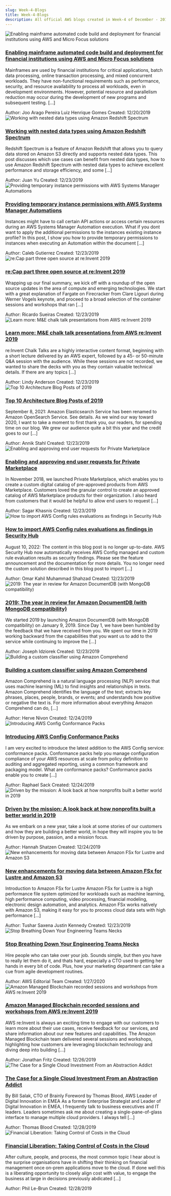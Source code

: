 ```yaml
---
slug: Week-4-Blogs
title: Week-4-Blogs
description: All official AWS blogs created in Week-4 of December - 2019. Checkout the full list of historical blogs at www.awsconcepts.com
---
```

<div class="all-blog-posts">
  <div class="blog-post">
    <div class="top-container">
      <div class="image-container">
          <img src="https://d2908q01vomqb2.cloudfront.net/c5b76da3e608d34edb07244cd9b875ee86906328/2019/12/23/figure_12_proposed_solution_architecture1-300x217.jpg" alt="Enabling mainframe automated code build and deployment for financial institutions using AWS and Micro Focus solutions" class="image"/>
      </div>
      <div class="content">
          <h3><a href="https://aws.amazon.com/blogs/industries/enabling-agile-mainframe-development-financial-institutions-ci-cd-micro-focus/">Enabling mainframe automated code build and deployment for financial institutions using AWS and Micro Focus solutions</a></h3>
          <p>Mainframes are used by financial institutions for critical applications, batch data processing, online transaction processing, and mixed concurrent workloads. They have non-functional requirements such as performance, security, and resource availability to process all workloads, even in development environments. However, potential resource and parallelism reduction may occur during the development of new programs and subsequent testing. [...]</p>
          <div class="meta-data">
            <span class="meta-item">Author: <span class="primary-text">Joo Arago Pereira 
Luiz Henrique Gomes 
</span></span>
            <span>Created: <span class="primary-text">12/20/2019</span></span>
          </div>
      </div>
    </div>
  </div>
  <div class="blog-post">
    <div class="top-container">
      <div class="image-container">
          <img src="https://d2908q01vomqb2.cloudfront.net/b6692ea5df920cad691c20319a6fffd7a4a766b8/2019/12/06/NestedDataRedshiftSpectrum1-300x177.png" alt="Working with nested data types using Amazon Redshift Spectrum" class="image"/>
      </div>
      <div class="content">
          <h3><a href="https://aws.amazon.com/blogs/big-data/working-with-nested-data-types-using-amazon-redshift-spectrum/">Working with nested data types using Amazon Redshift Spectrum</a></h3>
          <p>Redshift Spectrum is a feature of Amazon Redshift that allows you to query data stored on Amazon S3 directly and supports nested data types. This post discusses which use cases can benefit from nested data types, how to use Amazon Redshift Spectrum with nested data types to achieve excellent performance and storage efficiency, and some [...]</p>
          <div class="meta-data">
            <span class="meta-item">Author: <span class="primary-text">Juan Yu 
</span></span>
            <span>Created: <span class="primary-text">12/23/2019</span></span>
          </div>
      </div>
    </div>
  </div>
  <div class="blog-post">
    <div class="top-container">
      <div class="image-container">
          <img src="https://d2908q01vomqb2.cloudfront.net/972a67c48192728a34979d9a35164c1295401b71/2019/12/04/Screen-Shot-2019-12-04-at-2.41.49-PM-300x212.png" alt="Providing temporary instance permissions with AWS Systems Manager Automations" class="image"/>
      </div>
      <div class="content">
          <h3><a href="https://aws.amazon.com/blogs/mt/providing-temporary-instance-permissions-with-aws-systems-manager-automations/">Providing temporary instance permissions with AWS Systems Manager Automations</a></h3>
          <p>Instances might have to call certain API actions or access certain resources during an AWS Systems Manager Automation execution. What if you dont want to apply the additional permissions to the instances existing instance profile? In this post, I show you how to provide temporary permissions to instances when executing an Automation within the document [...]</p>
          <div class="meta-data">
            <span class="meta-item">Author: <span class="primary-text">Caleb Gutierrez 
</span></span>
            <span>Created: <span class="primary-text">12/23/2019</span></span>
          </div>
      </div>
    </div>
  </div>
  <div class="blog-post">
    <div class="top-container">
      <div class="image-container">
          <img src="https://d2908q01vomqb2.cloudfront.net/ca3512f4dfa95a03169c5a670a4c91a19b3077b4/2019/12/23/Clare-Liguori-reinvent-300x150.jpg" alt="re:Cap part three open source at re:Invent 2019" class="image"/>
      </div>
      <div class="content">
          <h3><a href="https://aws.amazon.com/blogs/opensource/recap-part-three-open-source-reinvent-2019/">re:Cap part three open source at re:Invent 2019</a></h3>
          <p>Wrapping up our final summary, we kick off with a roundup of the open source updates in the area of compute and emerging technologies. We start with a great explanation of Fargate on Firecracker from Clare Ligouri during Werner Vogels keynote, and proceed to a broad selection of the container sessions and workshops that ran [...]</p>
          <div class="meta-data">
            <span class="meta-item">Author: <span class="primary-text">Ricardo Sueiras 
</span></span>
            <span>Created: <span class="primary-text">12/23/2019</span></span>
          </div>
      </div>
    </div>
  </div>
  <div class="blog-post">
    <div class="top-container">
      <div class="image-container">
          <img src="https://d2908q01vomqb2.cloudfront.net/fb644351560d8296fe6da332236b1f8d61b2828a/2019/12/23/Screen-Shot-2019-12-23-at-11.21.20-AM-300x169.png" alt="Learn more: M&E chalk talk presentations from AWS re:Invent 2019" class="image"/>
      </div>
      <div class="content">
          <h3><a href="https://aws.amazon.com/blogs/media/learn-more-me-chalk-talks-from-aws-reinvent-2019/">Learn more: M&E chalk talk presentations from AWS re:Invent 2019</a></h3>
          <p>re:Invent Chalk Talks are a highly interactive content format, beginning with a short lecture delivered by an AWS expert, followed by a 45- or 50-minute Q&amp;A session with the audience. While these sessions are not recorded, we wanted to share the decks with you as they contain valuable technical details. If there are any topics [...]</p>
          <div class="meta-data">
            <span class="meta-item">Author: <span class="primary-text">Lindy Anderson 
</span></span>
            <span>Created: <span class="primary-text">12/23/2019</span></span>
          </div>
      </div>
    </div>
  </div>
  <div class="blog-post">
    <div class="top-container">
      <div class="image-container">
          <img src="https://d2908q01vomqb2.cloudfront.net/fc074d501302eb2b93e2554793fcaf50b3bf7291/2019/12/13/best-of-2019-300x199.jpg" alt="Top 10 Architecture Blog Posts of 2019" class="image"/>
      </div>
      <div class="content">
          <h3><a href="https://aws.amazon.com/blogs/architecture/top-10-architecture-blog-posts-of-2019/">Top 10 Architecture Blog Posts of 2019</a></h3>
          <p>September 8, 2021: Amazon Elasticsearch Service has been renamed to Amazon OpenSearch Service. See details. As we wind our way toward 2020, I want to take a moment to first thank you, our readers, for spending time on our blog. We grew our audience quite a bit this year and the credit goes to our [...]</p>
          <div class="meta-data">
            <span class="meta-item">Author: <span class="primary-text">Annik Stahl 
</span></span>
            <span>Created: <span class="primary-text">12/23/2019</span></span>
          </div>
      </div>
    </div>
  </div>
  <div class="blog-post">
    <div class="top-container">
      <div class="image-container">
          <img src="https://d2908q01vomqb2.cloudfront.net/761f22b2c1593d0bb87e0b606f990ba4974706de/2019/12/13/view-details-aws-marketplace-p-300x150.jpg" alt="Enabling and approving end user requests for Private Marketplace" class="image"/>
      </div>
      <div class="content">
          <h3><a href="https://aws.amazon.com/blogs/awsmarketplace/enabling-and-approving-end-user-requests-for-private-marketplace/">Enabling and approving end user requests for Private Marketplace</a></h3>
          <p>In November 2018, we launched Private Marketplace, which enables you to create a custom digital catalog of pre-approved products from AWS Marketplace. Customers loved the granular control to create an approved catalog of AWS Marketplace products for their organization. I also heard from customers that it would be helpful to allow end users to request [...]</p>
          <div class="meta-data">
            <span class="meta-item">Author: <span class="primary-text">Sagar Khasnis 
</span></span>
            <span>Created: <span class="primary-text">12/23/2019</span></span>
          </div>
      </div>
    </div>
  </div>
  <div class="blog-post">
    <div class="top-container">
      <div class="image-container">
          <img src="https://d2908q01vomqb2.cloudfront.net/22d200f8670dbdb3e253a90eee5098477c95c23d/2019/12/15/Import-Config-findings-for-social-300x150.jpg" alt="How to import AWS Config rules evaluations as findings in Security Hub" class="image"/>
      </div>
      <div class="content">
          <h3><a href="https://aws.amazon.com/blogs/security/how-to-import-aws-config-rules-evaluations-findings-security-hub/">How to import AWS Config rules evaluations as findings in Security Hub</a></h3>
          <p>August 10, 2022: The content in this blog post is no longer up-to-date. AWS Security Hub now automatically receives AWS Config managed and custom rule evaluation results as security findings. Please see the feature announcement and the documentation for more details. You no longer need the custom solution described in this blog post to import [...]</p>
          <div class="meta-data">
            <span class="meta-item">Author: <span class="primary-text">Omar Kahil 
Muhammad Shahzad 
</span></span>
            <span>Created: <span class="primary-text">12/23/2019</span></span>
          </div>
      </div>
    </div>
  </div>
  <div class="blog-post">
    <div class="top-container">
      <div class="image-container">
          <img src="https://d2908q01vomqb2.cloudfront.net/887309d048beef83ad3eabf2a79a64a389ab1c9f/2019/12/18/2019-300x111.jpg" alt="2019: The year in review for Amazon DocumentDB (with MongoDB compatibility)" class="image"/>
      </div>
      <div class="content">
          <h3><a href="https://aws.amazon.com/blogs/database/2019-the-year-in-review-for-amazon-documentdb-with-mongodb-compatibility/">2019: The year in review for Amazon DocumentDB (with MongoDB compatibility)</a></h3>
          <p>We started 2019 by launching Amazon DocumentDB (with MongoDB compatibility) on January 9, 2019. Since Day 1, we have been humbled by the feedback that we have received from you. We spent our time in 2019 working backward from the capabilities that you want us to add to the service while continuing to improve the [...]</p>
          <div class="meta-data">
            <span class="meta-item">Author: <span class="primary-text">Joseph Idziorek 
</span></span>
            <span>Created: <span class="primary-text">12/23/2019</span></span>
          </div>
      </div>
    </div>
  </div>
  <div class="blog-post">
    <div class="top-container">
      <div class="image-container">
          <img src="" alt="Building a custom classifier using Amazon Comprehend" class="image"/>
      </div>
      <div class="content">
          <h3><a href="https://aws.amazon.com/blogs/machine-learning/building-a-custom-classifier-using-amazon-comprehend/">Building a custom classifier using Amazon Comprehend</a></h3>
          <p>Amazon Comprehend is a natural language processing (NLP) service that uses machine learning (ML) to find insights and relationships in texts. Amazon Comprehend identifies the language of the text; extracts key phrases, places, people, brands, or events; and understands how positive or negative the text is. For more information about everything Amazon Comprehend can do, [...]</p>
          <div class="meta-data">
            <span class="meta-item">Author: <span class="primary-text">Herve Nivon 
</span></span>
            <span>Created: <span class="primary-text">12/24/2019</span></span>
          </div>
      </div>
    </div>
  </div>
  <div class="blog-post">
    <div class="top-container">
      <div class="image-container">
          <img src="https://d2908q01vomqb2.cloudfront.net/972a67c48192728a34979d9a35164c1295401b71/2019/12/19/S1-300x139.png" alt="Introducing AWS Config Conformance Packs" class="image"/>
      </div>
      <div class="content">
          <h3><a href="https://aws.amazon.com/blogs/mt/introducing-aws-config-conformance-packs/">Introducing AWS Config Conformance Packs</a></h3>
          <p>I am very excited to introduce the latest addition to the AWS Config service: conformance packs. Conformance packs help you manage configuration compliance of your AWS resources at scale from policy definition to auditing and aggregated reporting, using a common framework and packaging model. What are conformance packs? Conformance packs enable you to create [...]</p>
          <div class="meta-data">
            <span class="meta-item">Author: <span class="primary-text">Raphael Sack 
</span></span>
            <span>Created: <span class="primary-text">12/24/2019</span></span>
          </div>
      </div>
    </div>
  </div>
  <div class="blog-post">
    <div class="top-container">
      <div class="image-container">
          <img src="https://d2908q01vomqb2.cloudfront.net/9e6a55b6b4563e652a23be9d623ca5055c356940/2019/12/24/Tarjimly-Screengrab-THUMBNAIL-300x150.jpg" alt="Driven by the mission: A look back at how nonprofits built a better world in 2019" class="image"/>
      </div>
      <div class="content">
          <h3><a href="https://aws.amazon.com/blogs/publicsector/driven-by-the-mission-a-look-back-at-how-nonprofits-built-a-better-world-in-2019/">Driven by the mission: A look back at how nonprofits built a better world in 2019</a></h3>
          <p>As we embark on a new year, take a look at some stories of our customers and how they are building a better world, in hope they will inspire you to be driven by purpose, passion, and a mission focus.</p>
          <div class="meta-data">
            <span class="meta-item">Author: <span class="primary-text">Hannah Shatzen 
</span></span>
            <span>Created: <span class="primary-text">12/24/2019</span></span>
          </div>
      </div>
    </div>
  </div>
  <div class="blog-post">
    <div class="top-container">
      <div class="image-container">
          <img src="https://d2908q01vomqb2.cloudfront.net/e1822db470e60d090affd0956d743cb0e7cdf113/2019/12/23/Fsx-for-Lustre-featured-image-300x157.png" alt="New enhancements for moving data between Amazon FSx for Lustre and Amazon S3" class="image"/>
      </div>
      <div class="content">
          <h3><a href="https://aws.amazon.com/blogs/storage/new-enhancements-for-moving-data-between-amazon-fsx-for-lustre-and-amazon-s3/">New enhancements for moving data between Amazon FSx for Lustre and Amazon S3</a></h3>
          <p>Introduction to Amazon FSx for Lustre Amazon FSx for Lustre is a high performance file system optimized for workloads such as machine learning, high performance computing, video processing, financial modeling, electronic design automation, and analytics. Amazon FSx works natively with Amazon S3, making it easy for you to process cloud data sets with high performance [...]</p>
          <div class="meta-data">
            <span class="meta-item">Author: <span class="primary-text">Tushar Saxena 
Justin Kennedy 
</span></span>
            <span>Created: <span class="primary-text">12/23/2019</span></span>
          </div>
      </div>
    </div>
  </div>
  <div class="blog-post">
    <div class="top-container">
      <div class="image-container">
          <img src="https://d2908q01vomqb2.cloudfront.net/cb4e5208b4cd87268b208e49452ed6e89a68e0b8/2020/01/22/what-works-podcast-richard-howard-sunil-shah-300x150.png" alt="Stop Breathing Down Your Engineering Teams Necks" class="image"/>
      </div>
      <div class="content">
          <h3><a href="https://aws.amazon.com/blogs/startups/lessons-from-cto-eat-safe-for-startups/">Stop Breathing Down Your Engineering Teams Necks</a></h3>
          <p>Hire people who can take over your job. Sounds simple, but then you have to really let them do it, and thats hard, especially a CTO used to getting her hands in every bit of code. Plus, how your marketing department can take a cue from agile development routines.</p>
          <div class="meta-data">
            <span class="meta-item">Author: <span class="primary-text">AWS Editorial Team 
</span></span>
            <span>Created: <span class="primary-text">1/27/2020</span></span>
          </div>
      </div>
    </div>
  </div>
  <div class="blog-post">
    <div class="top-container">
      <div class="image-container">
          <img src="https://d2908q01vomqb2.cloudfront.net/887309d048beef83ad3eabf2a79a64a389ab1c9f/2019/12/26/BlockchainNetworkImage-300x149.png" alt="Amazon Managed Blockchain recorded sessions and workshops from AWS re:Invent 2019" class="image"/>
      </div>
      <div class="content">
          <h3><a href="https://aws.amazon.com/blogs/database/amazon-managed-blockchain-recorded-sessions-and-workshops-from-aws-reinvent-2019/">Amazon Managed Blockchain recorded sessions and workshops from AWS re:Invent 2019</a></h3>
          <p>AWS re:Invent is always an exciting time to engage with our customers to learn more about their use cases, receive feedback for our services, and share information about our new features and capabilities. The Amazon Managed Blockchain team delivered several sessions and workshops, highlighting how customers are leveraging blockchain technology and diving deep into building [...]</p>
          <div class="meta-data">
            <span class="meta-item">Author: <span class="primary-text">Jonathan Fritz 
</span></span>
            <span>Created: <span class="primary-text">12/26/2019</span></span>
          </div>
      </div>
    </div>
  </div>
  <div class="blog-post">
    <div class="top-container">
      <div class="image-container">
          <img src="https://d2908q01vomqb2.cloudfront.net/cb7a1d775e800fd1ee4049f7dca9e041eb9ba083/2019/12/28/The-Case-for-Single-Cloud-Investment-300x169.jpg" alt="The Case for a Single Cloud Investment From an Abstraction Addict" class="image"/>
      </div>
      <div class="content">
          <h3><a href="https://aws.amazon.com/blogs/enterprise-strategy/the-case-for-a-single-cloud-investment-from-an-abstraction-addict/">The Case for a Single Cloud Investment From an Abstraction Addict</a></h3>
          <p>By Bill Salak, CTO of Brainly Foreword by Thomas Blood, AWS Leader of Digital Innovation in EMEA As a former Enterprise Strategist and Leader of Digital Innovation in EMEA, I frequently talk to business executives and IT leaders. Leaders sometimes ask me about creating a single-pane-of-glass interface to manage multiple cloud providers. I always tell [...]</p>
          <div class="meta-data">
            <span class="meta-item">Author: <span class="primary-text">Thomas Blood 
</span></span>
            <span>Created: <span class="primary-text">12/28/2019</span></span>
          </div>
      </div>
    </div>
  </div>
  <div class="blog-post">
    <div class="top-container">
      <div class="image-container">
          <img src="https://d2908q01vomqb2.cloudfront.net/cb7a1d775e800fd1ee4049f7dca9e041eb9ba083/2019/12/28/Financial-Liberation-300x199.jpg" alt="Financial Liberation: Taking Control of Costs in the Cloud" class="image"/>
      </div>
      <div class="content">
          <h3><a href="https://aws.amazon.com/blogs/enterprise-strategy/financial-liberation-taking-control-of-costs-in-the-cloud/">Financial Liberation: Taking Control of Costs in the Cloud</a></h3>
          <p>After culture, people, and process, the most common topic I hear about is the surprise organisations have in shifting their thinking on financial management once on-prem applications move to the cloud. If done well this is a liberating opportunity to closely align cost with value, to engage the business at large in decisions previously abdicated [...]</p>
          <div class="meta-data">
            <span class="meta-item">Author: <span class="primary-text">Phil Le-Brun 
</span></span>
            <span>Created: <span class="primary-text">12/28/2019</span></span>
          </div>
      </div>
    </div>
  </div>
</div>
